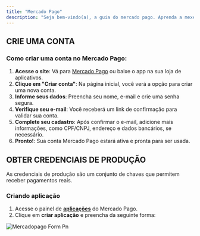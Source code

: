 ```yaml
---
title: "Mercado Pago"
description: "Seja bem-vindo(a), a guia do mercado pago. Aprenda a mexer e receber com o nosssa plataforma usando o mercado pago. "
---
```


## **CRIE UMA CONTA**

### Como criar uma conta no Mercado Pago:

1. **Acesse o site**: Vá para [Mercado Pago](https://www.mercadopago.com.br) ou baixe o app na sua loja de aplicativos.
2. **Clique em "Criar conta"**: Na página inicial, você verá a opção para criar uma nova conta.
3. **Informe seus dados**: Preencha seu nome, e-mail e crie uma senha segura.
4. **Verifique seu e-mail**: Você receberá um link de confirmação para validar sua conta.
5. **Complete seu cadastro**: Após confirmar o e-mail, adicione mais informações, como CPF/CNPJ, endereço e dados bancários, se necessário.
6. **Pronto\!**: Sua conta Mercado Pago estará ativa e pronta para ser usada.

## **OBTER CREDENCIAIS DE PRODUÇÃO**

As credenciais de produção são um conjunto de chaves que permitem receber pagamentos reais.

### Criando aplicação

1. Acesse o painel de [**aplicações**](https://www.mercadopago.com.br/developers/panel/app) do Mercado Pago.
2. Clique em **criar aplicação** e preencha da seguinte forma:

![Mercadopago Form Pn](/images/mercadopago-form.png)
